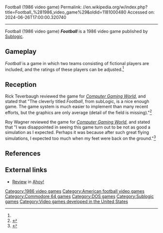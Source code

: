 Football (1986 video game)
Permalink: //en.wikipedia.org/w/index.php?title=Football_%281986_video_game%29&oldid=1181000480
Accessed on: 2024-06-26T17:00:00.320740



------
Football (1986 video game)
{{Short description|1986 sports video game}}
{{Infobox video game
| collapsible = 
| state = 
| italic title = 
| title = Football
| image = Football videogame cover.png
| alt = 
| caption = 
| developer = [[Sublogic]]
| publisher = [[Sublogic]]
| series = 
| engine = 
| platforms = [[Commodore 64]], [[DOS]]
| released = 1986
| genre = Sports
| modes = 
}}'''''Football''''' is a 1986 video game published by [[Sublogic]].

==Gameplay==
''Football'' is a game in which two teams consisting of fictional players are included, and the ratings of these players can be adjusted.<ref name="CGW30"/>

==Reception==
Rick Teverbaugh reviewed the game for ''[[Computer Gaming World]]'', and stated that "The cleverly titled ''Football'', from subLogic, is a nice enough game. The game system is much easier to implement than many recent efforts, but the graphics are only average (detail of the field is missing)."<ref name="CGW30">{{cite magazine |last=Teverbaugh |first=Rick |title=Sports Scoreboard |magazine=Computer Gaming World |date=August 1986 |volume=1 |issue=30 |pages=20–21}}</ref>

Roy Wagner reviewed the game for ''[[Computer Gaming World]]'', and stated that "I was disappointed in seeing this game turn out to be not as good a simulation as I expected. Perhaps it was because after such great flying simulations, I expected too much when my feet were back on the ground."<ref name="CGW32">{{cite magazine |last=Wagner |first=Roy |title=Commodore Key |magazine=Computer Gaming World |date=November 1986 |volume=1 |issue=32 |pages=12}}</ref>

==References==
{{reflist}}

==External links==
*[https://archive.org/details/ahoy-magazine-36/page/n41/mode/2up?q=sublogic Review] in [[Ahoy!]]

[[Category:1986 video games]]
[[Category:American football video games]]
[[Category:Commodore 64 games]]
[[Category:DOS games]]
[[Category:Sublogic games]]
[[Category:Video games developed in the United States]]